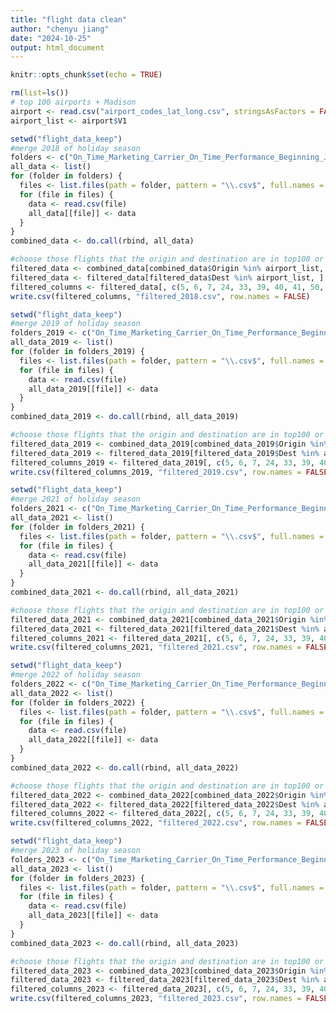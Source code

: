 ```yaml
---
title: "flight data clean"
author: "chenyu jiang"
date: "2024-10-25"
output: html_document
---
```


```r
knitr::opts_chunk$set(echo = TRUE)
```

```r
rm(list=ls())
# top 100 airports + Madison
airport <- read.csv("airport_codes_lat_long.csv", stringsAsFactors = FALSE,header = FALSE)
airport_list <- airport$V1
```


```r
setwd("flight_data_keep")
#merge 2018 of holiday season
folders <- c("On_Time_Marketing_Carrier_On_Time_Performance_Beginning_January_2018_2018_11", "On_Time_Marketing_Carrier_On_Time_Performance_Beginning_January_2018_2018_12", "On_Time_Marketing_Carrier_On_Time_Performance_Beginning_January_2018_2019_1") 
all_data <- list()
for (folder in folders) {
  files <- list.files(path = folder, pattern = "\\.csv$", full.names = TRUE)
  for (file in files) {
    data <- read.csv(file)  
    all_data[[file]] <- data  
  }
}
combined_data <- do.call(rbind, all_data)

```


```r
#choose those flights that the origin and destination are in top100 or Madison airports.
filtered_data <- combined_data[combined_data$Origin %in% airport_list, ]
filtered_data <- filtered_data[filtered_data$Dest %in% airport_list, ]
filtered_columns <- filtered_data[, c(5, 6, 7, 24, 33, 39, 40, 41, 50, 51, 52, 57, 58, 59, 62, 63, 64, 66, 67, 68, 69, 70)]
write.csv(filtered_columns, "filtered_2018.csv", row.names = FALSE)

```



```r
setwd("flight_data_keep")
#merge 2019 of holiday season
folders_2019 <- c("On_Time_Marketing_Carrier_On_Time_Performance_Beginning_January_2018_2019_11", "On_Time_Marketing_Carrier_On_Time_Performance_Beginning_January_2018_2019_12", "On_Time_Marketing_Carrier_On_Time_Performance_Beginning_January_2018_2020_1") 
all_data_2019 <- list()
for (folder in folders_2019) {
  files <- list.files(path = folder, pattern = "\\.csv$", full.names = TRUE)
  for (file in files) {
    data <- read.csv(file)  
    all_data_2019[[file]] <- data  
  }
}
combined_data_2019 <- do.call(rbind, all_data_2019)

```


```r
#choose those flights that the origin and destination are in top100 or Madison airports.
filtered_data_2019 <- combined_data_2019[combined_data_2019$Origin %in% airport_list, ]
filtered_data_2019 <- filtered_data_2019[filtered_data_2019$Dest %in% airport_list, ]
filtered_columns_2019 <- filtered_data_2019[, c(5, 6, 7, 24, 33, 39, 40, 41, 50, 51, 52, 57, 58, 59, 62, 63, 64, 66, 67, 68, 69, 70)]
write.csv(filtered_columns_2019, "filtered_2019.csv", row.names = FALSE)
```

```r
setwd("flight_data_keep")
#merge 2021 of holiday season
folders_2021 <- c("On_Time_Marketing_Carrier_On_Time_Performance_Beginning_January_2018_2021_11", "On_Time_Marketing_Carrier_On_Time_Performance_Beginning_January_2018_2021_12", "On_Time_Marketing_Carrier_On_Time_Performance_Beginning_January_2018_2022_1") 
all_data_2021 <- list()
for (folder in folders_2021) {
  files <- list.files(path = folder, pattern = "\\.csv$", full.names = TRUE)
  for (file in files) {
    data <- read.csv(file)  
    all_data_2021[[file]] <- data  
  }
}
combined_data_2021 <- do.call(rbind, all_data_2021)
```

```r
#choose those flights that the origin and destination are in top100 or Madison airports.
filtered_data_2021 <- combined_data_2021[combined_data_2021$Origin %in% airport_list, ]
filtered_data_2021 <- filtered_data_2021[filtered_data_2021$Dest %in% airport_list, ]
filtered_columns_2021 <- filtered_data_2021[, c(5, 6, 7, 24, 33, 39, 40, 41, 50, 51, 52, 57, 58, 59, 62, 63, 64, 66, 67, 68, 69, 70)]
write.csv(filtered_columns_2021, "filtered_2021.csv", row.names = FALSE)
```





```r
setwd("flight_data_keep")
#merge 2022 of holiday season
folders_2022 <- c("On_Time_Marketing_Carrier_On_Time_Performance_Beginning_January_2018_2022_11", "On_Time_Marketing_Carrier_On_Time_Performance_Beginning_January_2018_2022_12", "On_Time_Marketing_Carrier_On_Time_Performance_Beginning_January_2018_2023_1") 
all_data_2022 <- list()
for (folder in folders_2022) {
  files <- list.files(path = folder, pattern = "\\.csv$", full.names = TRUE)
  for (file in files) {
    data <- read.csv(file)  
    all_data_2022[[file]] <- data  
  }
}
combined_data_2022 <- do.call(rbind, all_data_2022)
```

```r
#choose those flights that the origin and destination are in top100 or Madison airports.
filtered_data_2022 <- combined_data_2022[combined_data_2022$Origin %in% airport_list, ]
filtered_data_2022 <- filtered_data_2022[filtered_data_2022$Dest %in% airport_list, ]
filtered_columns_2022 <- filtered_data_2022[, c(5, 6, 7, 24, 33, 39, 40, 41, 50, 51, 52, 57, 58, 59, 62, 63, 64, 66, 67, 68, 69, 70)]
write.csv(filtered_columns_2022, "filtered_2022.csv", row.names = FALSE)
```


```r
setwd("flight_data_keep")
#merge 2023 of holiday season
folders_2023 <- c("On_Time_Marketing_Carrier_On_Time_Performance_Beginning_January_2018_2023_11", "On_Time_Marketing_Carrier_On_Time_Performance_Beginning_January_2018_2023_12", "On_Time_Marketing_Carrier_On_Time_Performance_Beginning_January_2018_2024_1") 
all_data_2023 <- list()
for (folder in folders_2023) {
  files <- list.files(path = folder, pattern = "\\.csv$", full.names = TRUE)
  for (file in files) {
    data <- read.csv(file)  
    all_data_2023[[file]] <- data  
  }
}
combined_data_2023 <- do.call(rbind, all_data_2023)
```


```r
#choose those flights that the origin and destination are in top100 or Madison airports.
filtered_data_2023 <- combined_data_2023[combined_data_2023$Origin %in% airport_list, ]
filtered_data_2023 <- filtered_data_2023[filtered_data_2023$Dest %in% airport_list, ]
filtered_columns_2023 <- filtered_data_2023[, c(5, 6, 7, 24, 33, 39, 40, 41, 50, 51, 52, 57, 58, 59, 62, 63, 64, 66, 67, 68, 69, 70)]
write.csv(filtered_columns_2023, "filtered_2023.csv", row.names = FALSE)
```



















